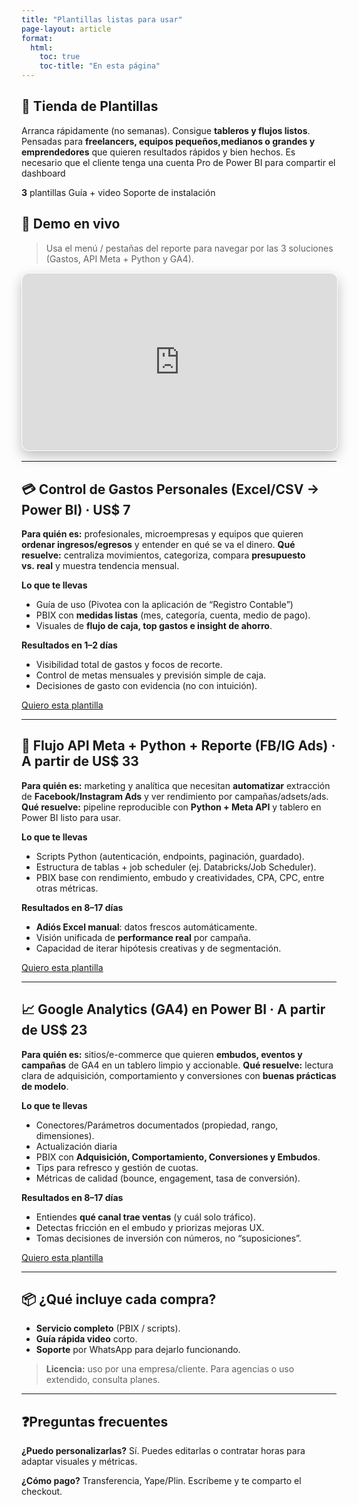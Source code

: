---
title: "Plantillas listas para usar"
page-layout: article
format:
  html:
    toc: true
    toc-title: "En esta página"
---

## 🧩 Tienda de Plantillas

Arranca rápidamente (no semanas). Consigue **tableros y flujos listos**.  
Pensadas para **freelancers, equipos pequeños,medianos o grandes y emprendedores** que quieren resultados rápidos y bien hechos.
Es necesario que el cliente tenga una cuenta Pro de Power BI para compartir el dashboard

```{=html}
<div class="stat-pills">
  <span class="pill pill--count"><strong>3</strong> plantillas</span>
  <span class="pill">Guía + video</span>
  <span class="pill">Soporte de instalación</span>
</div>
```



## 👀 Demo en vivo

> Usa el menú / pestañas del reporte para navegar por las 3 soluciones (Gastos, API Meta + Python y GA4).

```{=html}
<div class="viz">
  <iframe title="Plantillas - Demo"
          src="https://app.powerbi.com/view?r=eyJrIjoiYWQ2MDA2YWEtYmJlMS00ODI4LWExNjUtNmM4Nzc1MTI0MjY2IiwidCI6ImIwMWRiMjFlLWYzMmUtNDYxMS1iNTU1LTcyMDExZjEwYTA4NiIsImMiOjR9"
          allowfullscreen="true"></iframe>
</div>
```

---

## 💳 Control de Gastos Personales (Excel/CSV → Power BI) · **US$ 7**

**Para quién es:** profesionales, microempresas y equipos que quieren **ordenar ingresos/egresos** y entender en qué se va el dinero.
**Qué resuelve:** centraliza movimientos, categoriza, compara **presupuesto vs. real** y muestra tendencia mensual.

**Lo que te llevas**

* Guía de uso (Pivotea con la aplicación de "Registro Contable")
* PBIX con **medidas listas** (mes, categoría, cuenta, medio de pago).
* Visuales de **flujo de caja, top gastos e insight de ahorro**.

**Resultados en 1–2 días**

* Visibilidad total de gastos y focos de recorte.
* Control de metas mensuales y previsión simple de caja.
* Decisiones de gasto con evidencia (no con intuición).

```{=html}
<div class="enroll-cta">
  <a class="btn btn-primary" href="{{< meta whatsapp >}}?text=Hola%20C%C3%A9sar%2C%20quiero%20la%20plantilla%20de%20Control%20de%20Gastos." target="_blank" rel="noopener">Quiero esta plantilla</a>
</div>
```

---

## 🔌 Flujo API Meta + Python + Reporte (FB/IG Ads) · **A partir de US$ 33**

**Para quién es:** marketing y analítica que necesitan **automatizar** extracción de **Facebook/Instagram Ads** y ver rendimiento por campañas/adsets/ads.
**Qué resuelve:** pipeline reproducible con **Python + Meta API** y tablero en Power BI listo para usar.

**Lo que te llevas**

* Scripts Python (autenticación, endpoints, paginación, guardado).
* Estructura de tablas + job scheduler (ej. Databricks/Job Scheduler).
* PBIX base con rendimiento, embudo y creatividades, CPA, CPC, entre otras métricas.

**Resultados en 8–17 días**

* **Adiós Excel manual**: datos frescos automáticamente.
* Visión unificada de **performance real** por campaña.
* Capacidad de iterar hipótesis creativas y de segmentación.

```{=html}
<div class="enroll-cta">
  <a class="btn btn-primary" href="{{< meta whatsapp >}}?text=Hola%20C%C3%A9sar%2C%20quiero%20la%20plantilla%20de%20Facebook%20%26%20Instagram%20%28Meta%29%20con%20dashboard." target="_blank" rel="noopener">Quiero esta plantilla</a>
</div>
```

---

## 📈 Google Analytics (GA4) en Power BI · **A partir de US$ 23**

**Para quién es:** sitios/e-commerce que quieren **embudos, eventos y campañas** de GA4 en un tablero limpio y accionable.
**Qué resuelve:** lectura clara de adquisición, comportamiento y conversiones con **buenas prácticas de modelo**.

**Lo que te llevas**

* Conectores/Parámetros documentados (propiedad, rango, dimensiones).
* Actualización diaria
* PBIX con **Adquisición, Comportamiento, Conversiones y Embudos**.
* Tips para refresco y gestión de cuotas.
* Métricas de calidad (bounce, engagement, tasa de conversión).

**Resultados en 8–17 días**

* Entiendes **qué canal trae ventas** (y cuál solo tráfico).
* Detectas fricción en el embudo y priorizas mejoras UX.
* Tomas decisiones de inversión con números, no “suposiciones”.

```{=html}
<div class="enroll-cta">
  <a class="btn btn-primary" href="{{< meta whatsapp >}}?text=Hola%20C%C3%A9sar%2C%20quiero%20la%20plantilla%20de%20Google%20Analytics%20%28GA4%29." target="_blank" rel="noopener">Quiero esta plantilla</a>
</div>
```

---

## 📦 ¿Qué incluye cada compra?

* **Servicio completo** (PBIX / scripts).
* **Guía rápida video** corto.
* **Soporte** por WhatsApp para dejarlo funcionando.

> **Licencia:** uso por una empresa/cliente. Para agencias o uso extendido, consulta planes.

---

## ❓Preguntas frecuentes

**¿Puedo personalizarlas?**
Sí. Puedes editarlas o contratar horas para adaptar visuales y métricas.

**¿Cómo pago?**
Transferencia, Yape/Plin. Escríbeme y te comparto el checkout.




```{=html}
<!-- Estilos locales del visor (si ya tienes algo similar en styles.css, puedes omitirlos) -->
<style>
  .viz{position:relative;width:100%;margin:.75rem 0 1rem;border:1px solid rgba(255,255,255,.10);
       border-radius:12px;overflow:hidden;background:rgba(255,255,255,.02);box-shadow:0 8px 20px rgba(0,0,0,.25)}
  .viz::before{content:"";display:block;padding-top:56.25%} /* 16:9 */
  .viz>iframe{position:absolute;inset:0;width:100%;height:100%;border:0}
</style>
```



